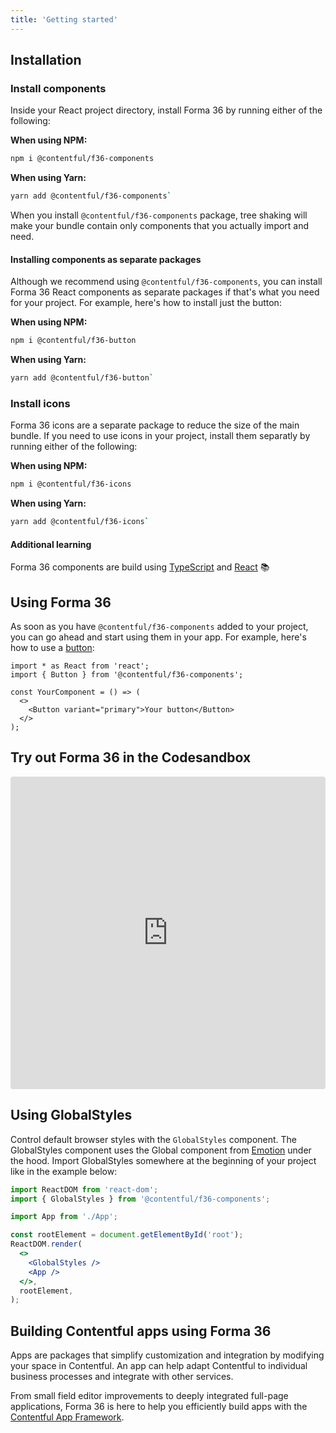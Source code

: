 ```yaml
---
title: 'Getting started'
---
```


## Installation

### Install components

Inside your React project directory, install Forma 36 by running either of the following:

**When using NPM:**

```bash static=true
npm i @contentful/f36-components
```

**When using Yarn:**

```bash static=true
yarn add @contentful/f36-components`
```

When you install `@contentful/f36-components` package, tree shaking will make your bundle contain only components that you actually import and need.

#### Installing components as separate packages

Although we recommend using `@contentful/f36-components`, you can install Forma 36 React components as separate packages if that's what you need for your project. For example, here's how to install just the button:

**When using NPM:**

```bash static=true
npm i @contentful/f36-button
```

**When using Yarn:**

```bash static=true
yarn add @contentful/f36-button`
```

### Install icons

Forma 36 icons are a separate package to reduce the size of the main bundle. If you need to use icons in your project, install them separatly by running either of the following:

**When using NPM:**

```bash static=true
npm i @contentful/f36-icons
```

**When using Yarn:**

```bash static=true
yarn add @contentful/f36-icons`
```

#### Additional learning

Forma 36 components are build using [TypeScript](https://www.typescriptlang.org/) and [React](https://reactjs.org/) 📚

## Using Forma 36

As soon as you have `@contentful/f36-components` added to your project, you can go ahead and start using them in your app. For example, here's how to use a [button](./components/button):

```tsx static=true
import * as React from 'react';
import { Button } from '@contentful/f36-components';

const YourComponent = () => (
  <>
    <Button variant="primary">Your button</Button>
  </>
);
```

## Try out Forma 36 in the Codesandbox

<iframe
  src="https://codesandbox.io/embed/contentful-forma-36-template-v4-x-x-k78l0?autoresize=1&fontsize=14&hidenavigation=1&theme=dark"
  style="width:100%; height:500px; border:0; border-radius: 4px; overflow:hidden;"
  title="Contentful - Forma 36 template (v4.x.x)"
  allow="accelerometer; ambient-light-sensor; camera; encrypted-media; geolocation; gyroscope; hid; microphone; midi; payment; usb; vr; xr-spatial-tracking"
  sandbox="allow-forms allow-modals allow-popups allow-presentation allow-same-origin allow-scripts"
></iframe>

## Using GlobalStyles

Control default browser styles with the `GlobalStyles` component. The GlobalStyles component uses the Global component from [Emotion](https://emotion.sh/docs/globals) under the hood. Import GlobalStyles somewhere at the beginning of your project like in the example below:

```jsx static=true
import ReactDOM from 'react-dom';
import { GlobalStyles } from '@contentful/f36-components';

import App from './App';

const rootElement = document.getElementById('root');
ReactDOM.render(
  <>
    <GlobalStyles />
    <App />
  </>,
  rootElement,
);
```

## Building Contentful apps using Forma 36

Apps are packages that simplify customization and integration by modifying your space in Contentful. An app can help adapt Contentful to individual business processes and integrate with other services.

From small field editor improvements to deeply integrated full-page applications, Forma 36 is here to help you efficiently build apps with the [Contentful App Framework](https://www.contentful.com/developers/docs/extensibility/app-framework/).
